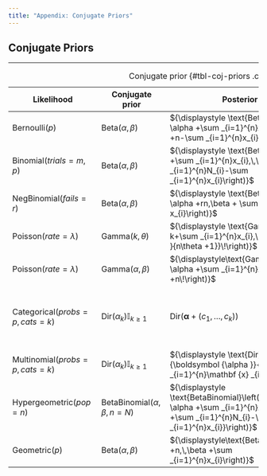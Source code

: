 ```yaml
---
title: "Appendix: Conjugate Priors"
---
```


## Conjugate Priors {#sec-conjugate-priors}



------------------------------------------------------------------------

| Likelihood                           | Conjugate prior                          | Posterior                                                                                                                                         | Posterior predictive                                                                                                                                                        |
|--------------------------------------|------------------------------------------|---------------------------------------------------------------------------------------------------------------------------------------------------|-----------------------------------------------------------------------------------------------------------------------------------------------------------------------------|
| $\text{Bernoulli}(p)$                | $\text{Beta}(\alpha,\beta)$              | ${\displaystyle \text{Beta}\left( \alpha +\sum _{i=1}^{n}x_{i},\,\beta +n-\sum _{i=1}^{n}x_{i}\right)}$                                           | ${\displaystyle \mathbb{P}r({\tilde {x}}=1)={\frac {\alpha '}{\alpha '+\beta '}}}$                                                                                                    |
| $\text{Binomial}(trials=m,p)$        | $\text{Beta}(\alpha,\beta)$              | ${\displaystyle \text{Beta}\left(\alpha +\sum _{i=1}^{n}x_{i},\,\beta +\sum _{i=1}^{n}N_{i}-\sum _{i=1}^{n}x_{i}\right)}$                         | ${\displaystyle \operatorname {BetaBin} ({\tilde {x}}|\alpha ',\beta ')}$                                                                                                   |
| $\text{NegBinomial}(fails=r)$        | $\text{Beta}(\alpha,\beta)$              | ${\displaystyle \text{Beta}\left( \alpha +rn,\beta + \sum _{i=1}^{n} x_{i}\right)}$                                                               | ${\displaystyle \operatorname {BetaNegBin} ({\tilde {x}}|\alpha ',\beta ')}$                                                                                                |
| $\text{Poisson}(rate=\lambda)$       | $\text{Gamma}(k,\theta)$                 | ${\displaystyle \text{Gamma}\left( k+\sum _{i=1}^{n}x_{i},\ {\frac {\theta }{n\theta +1}}\!\right)}$                                              | ${\displaystyle \operatorname {NB} \left({\tilde {x}}\mid k',{\frac {1}{\theta '+1}}\right)}$                                                                               |
| $\text{Poisson}(rate=\lambda)$       | $\text{Gamma}(\alpha,\beta)$             | ${\displaystyle\text{Gamma}\left( \alpha +\sum _{i=1}^{n}x_{i},\ \beta +n\!\right)}$                                                              | ${\displaystyle \operatorname {NB} \left({\tilde {x}}\mid \alpha ',{\frac {\beta '}{1+\beta '}}\right)}$                                                                    |
| $\text{Categorical}(probs=p,cats=k)$ | $\text{Dir}(\alpha_k)\mathbb{I}_{k\ge1}$ | ${\displaystyle \text{Dir}\left({ {\boldsymbol {\alpha }}+(c_{1},\ldots ,c_{k})}\right)}$                                                         | ${\displaystyle {\begin{aligned}\mathbb{P}r({\tilde {x}}=i)&={\frac {{\alpha _{i}}'}{\sum _{i}{\alpha _{i}}'}} \\ &={\frac {\alpha _{i}+c_{i}}{\sum _{i}\alpha _{i}+n}}\end{aligned}}}$ |
| $\text{Multinomial}(probs=p,cats=k)$ | $\text{Dir}(\alpha_k)\mathbb{I}_{k\ge1}$ | ${\displaystyle \text{Dir}\left({ {\boldsymbol {\alpha }}+\sum _{i=1}^{n}\mathbf {x} _{i}\!}\right)}$                                             | ${\displaystyle \operatorname {DirMult} ({\tilde {\mathbf {x} }}\mid {\boldsymbol {\alpha }}')}$                                                                            |
| $\text{Hypergeometric}(pop=n)$       | $\text{BetaBinomial}(\alpha,\beta,n=N)$  | ${\displaystyle \text{BetaBinomial}\left({\displaystyle \alpha +\sum _{i=1}^{n}x_{i},\,\beta +\sum _{i=1}^{n}N_{i}-\sum _{i=1}^{n}x_{i}}\right)}$ |                                                                                                                                                                             |
| $\text{Geometric}(p)$                | $\text{Beta}(\alpha,\beta)$              | ${\displaystyle\text{Beta}\left( \alpha +n,\,\beta +\sum _{i=1}^{n}x_{i}\right)}$                                                                 |                                                                                                                                                                             |

: Conjugate prior {#tbl-coj-priors .column-page-inset}
